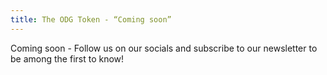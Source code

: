 ```yaml
---
title: The ODG Token - “Coming soon”
---
```


Coming soon - Follow us on our socials and subscribe to our newsletter to be among the first to know!
